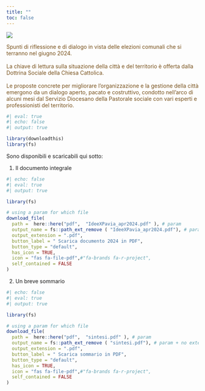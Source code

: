 ```yaml
---
title: ""
toc: false
---
```


<!-- #### First title -->

<!-- ```{=html} -->
<!-- <iframe  src="pdf/IdeeXPavia_apr2024.pdf"  width=350 height=450 style="border: 0.5px solid #2e3846;"></iframe> -->
<!-- ``` -->

:::: {.grid}
::: {.g-col-6}

[![](pdf/screenshot_doc.png)](./pdf/IdeeXPavia_apr2024.pdf)

<!-- ![](pdf/screenshot_doc.png)  -->
:::

::: {.g-col-6}

[Spunti di riflessione e di dialogo in vista delle elezioni comunali che si terranno nel giugno 2024. <br><br>
La chiave di lettura sulla situazione della città e del territorio è offerta dalla Dottrina Sociale della Chiesa Cattolica. <br><br>
Le proposte concrete per migliorare l’organizzazione e la gestione della città emergono da un dialogo aperto, pacato e costruttivo, condotto nell'arco di alcuni mesi dal Servizio Diocesano della Pastorale sociale con vari esperti e professionisti del territorio.]{style="color:#77501a"}
 
<!-- <a href='pdf/IdeeXPavia_apr2024.pdf' target="_blank"> Leggi in una nuova finestra </a> -->

```r
#| eval: true
#| echo: false
#| output: true

library(downloadthis)
library(fs) 
```

Sono disponibili e scaricabili qui sotto:

1. Il documento integrale
```r
#| echo: false
#| eval: true
#| output: true

library(fs) 

# using a param for which file 
download_file(
  path =  here::here("pdf",  "IdeeXPavia_apr2024.pdf" ), # param
  output_name = fs::path_ext_remove ( "IdeeXPavia_apr2024.pdf"), # param + no extension.... 
  output_extension = ".pdf",  
  button_label = " Scarica documento 2024 in PDF",
  button_type = "default",
  has_icon = TRUE,
  icon = "fas fa-file-pdf",#"fa-brands fa-r-project",
  self_contained = FALSE
)
```

2. Un breve sommario 
```r
#| echo: false
#| eval: true
#| output: true

library(fs) 

# using a param for which file 
download_file(
  path =  here::here("pdf",  "sintesi.pdf" ), # param
  output_name = fs::path_ext_remove ( "sintesi.pdf"), # param + no extension.... 
  output_extension = ".pdf",  
  button_label = " Scarica sommario in PDF",
  button_type = "default",
  has_icon = TRUE,
  icon = "fas fa-file-pdf",#"fa-brands fa-r-project",
  self_contained = FALSE
)
```
:::
::::

 

 
